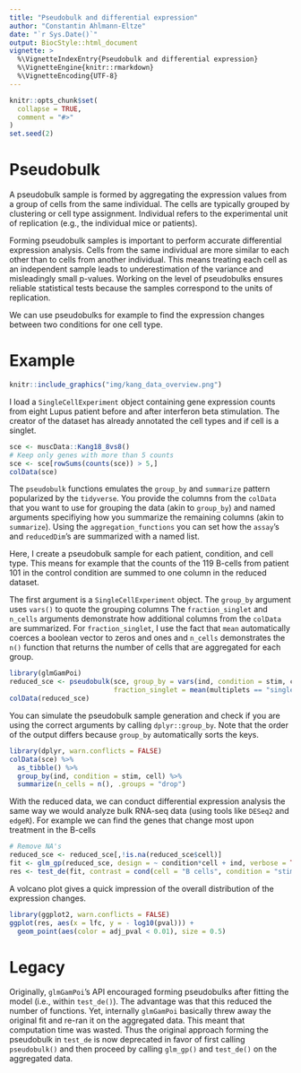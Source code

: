 ```yaml
---
title: "Pseudobulk and differential expression"
author: "Constantin Ahlmann-Eltze"
date: "`r Sys.Date()`"
output: BiocStyle::html_document
vignette: >
  %\VignetteIndexEntry{Pseudobulk and differential expression}
  %\VignetteEngine{knitr::rmarkdown}
  %\VignetteEncoding{UTF-8}
---
```


```r
knitr::opts_chunk$set(
  collapse = TRUE,
  comment = "#>"
)
set.seed(2)
```


# Pseudobulk

A pseudobulk sample is formed by aggregating the expression values from a group of cells from the same individual. The cells are typically grouped by clustering or cell type assignment. Individual refers to the experimental unit of replication (e.g., the individual mice or patients).

Forming pseudobulk samples is important to perform accurate differential expression analysis. Cells from the same individual are more similar to each other than to cells from another individual. This means treating each cell as an independent sample leads to underestimation of the variance and misleadingly small p-values. Working on the level of pseudobulks ensures reliable statistical tests because the samples correspond to the units of replication.

We can use pseudobulks for example to find the expression changes between two conditions for one cell type.

# Example

```r
knitr::include_graphics("img/kang_data_overview.png")
```

I load a `SingleCellExperiment` object containing gene expression counts from eight Lupus patient before and after interferon beta stimulation. The creator of the dataset has already annotated the cell types and if cell is a singlet.

```r
sce <- muscData::Kang18_8vs8() 
# Keep only genes with more than 5 counts
sce <- sce[rowSums(counts(sce)) > 5,]
colData(sce)
```

The `pseudobulk` functions emulates the `group_by` and `summarize` pattern popularized by the `tidyverse`.
You provide the columns from the `colData` that you want to use for grouping the data (akin to `group_by`) and named arguments specifiying how you summarize the remaining columns (akin to `summarize`). Using the `aggregation_functions` you can set how the `assay`'s and `reducedDim`'s are summarized with a named list.

Here, I create a pseudobulk sample for each patient, condition, and cell type. This means for example that the counts of the 119 B-cells from patient 101 in the control condition are summed to one column in the reduced dataset. 

The first argument is a `SingleCellExperiment` object. The `group_by` argument uses `vars()` to quote the grouping columns The `fraction_singlet` and `n_cells` arguments demonstrate how additional columns from the `colData` are summarized. For `fraction_singlet`, I use the fact that `mean` automatically coerces a boolean vector to zeros and ones and `n_cells` demonstrates the `n()` function that returns the number of cells that are aggregated for each group.
```r
library(glmGamPoi)
reduced_sce <- pseudobulk(sce, group_by = vars(ind, condition = stim, cell), 
                          fraction_singlet = mean(multiplets == "singlet"), n_cells = n())
colData(reduced_sce)
```
You can simulate the pseudobulk sample generation and check if you are using the correct arguments by calling `dplyr::group_by`. Note that the order of the output differs because `group_by` automatically sorts the keys.
```r
library(dplyr, warn.conflicts = FALSE)
colData(sce) %>%
  as_tibble() %>%
  group_by(ind, condition = stim, cell) %>%
  summarize(n_cells = n(), .groups = "drop") 
```



With the reduced data, we can conduct differential expression analysis the same way we would analyze bulk RNA-seq data (using tools like `DESeq2` and `edgeR`).
For example we can find the genes that change most upon treatment in the B-cells

```r
# Remove NA's
reduced_sce <- reduced_sce[,!is.na(reduced_sce$cell)]
fit <- glm_gp(reduced_sce, design = ~ condition*cell + ind, verbose = TRUE)
res <- test_de(fit, contrast = cond(cell = "B cells", condition = "stim") - cond(cell = "B cells", condition = "ctrl"))
```

A volcano plot gives a quick impression of the overall distribution of the expression changes.
```r
library(ggplot2, warn.conflicts = FALSE)
ggplot(res, aes(x = lfc, y = - log10(pval))) +
  geom_point(aes(color = adj_pval < 0.01), size = 0.5)
```



# Legacy

Originally, `glmGamPoi`'s API encouraged forming pseudobulks after fitting the model (i.e., within `test_de()`). The advantage was that this reduced the number of functions. Yet, internally `glmGamPoi` basically threw away the original fit and re-ran it on the aggregated data. This meant that computation time was wasted. Thus the original approach forming the pseudobulk in `test_de` is now deprecated in favor of first calling `pseudobulk()` and then proceed by calling `glm_gp()` and `test_de()` on the aggregated data.




